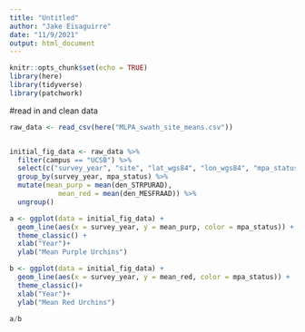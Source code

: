 ```yaml
---
title: "Untitled"
author: "Jake Eisaguirre"
date: "11/9/2021"
output: html_document
---
```


```r
knitr::opts_chunk$set(echo = TRUE)
library(here)
library(tidyverse)
library(patchwork)
```

#read in and clean data
```r

raw_data <- read_csv(here("MLPA_swath_site_means.csv"))


initial_fig_data <- raw_data %>% 
  filter(campus == "UCSB") %>% 
  select(c("survey_year", "site", "lat_wgs84", "lon_wgs84", "mpa_status", "den_STRPURAD", "den_MESFRAAD")) %>% 
  group_by(survey_year, mpa_status) %>% 
  mutate(mean_purp = mean(den_STRPURAD),
            mean_red = mean(den_MESFRAAD)) %>% 
  ungroup()

```

```r

a <- ggplot(data = initial_fig_data) +
  geom_line(aes(x = survey_year, y = mean_purp, color = mpa_status)) +
  theme_classic() +
  xlab("Year")+
  ylab("Mean Purple Urchins")

b <- ggplot(data = initial_fig_data) +
  geom_line(aes(x = survey_year, y = mean_red, color = mpa_status)) +
  theme_classic()+
  xlab("Year")+
  ylab("Mean Red Urchins")

a/b

```


